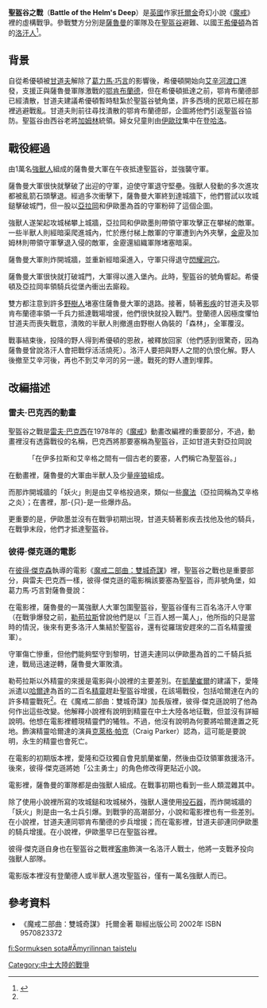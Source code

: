 {{in-universe|time=2018-08-12T03:56:34+00:00}}
{{original research|time=2018-08-12T03:56:34+00:00}}
{{Infobox Military Conflict|
conflict=聖盔谷之戰|
place=[[洛汗_(地名)|洛汗]][[聖盔谷|聖盔谷]]|
image= Helmsdeep-siege.jpg|
caption= [[彼得·傑克森|彼得·傑克森]]執導的電影《[[魔戒二部曲：雙城奇謀|魔戒二部曲：雙城奇謀]]》裡進行的聖盔谷之戰。|
alias= |
date= [[第三紀元|第三紀元]]3019年3月3-4日 |
result= [[洛汗人|洛汗人]]獲勝 |
books= ''[[The_Lord_of_the_Rings|The Lord of the Rings]]''<br>(''[[The_Two_Towers|The Two Towers]]'') |
adaptations= <small>See [[#Adaptations|below]]</small>|
combatant1= [[file:Flag_of_Isengard.svg|border]][[艾辛格|艾辛格]] |
combatant2= [[file:Flag_of_the_Kingdom_of_Rohan_No_Border.svg|border]][[洛汗_(地名)|洛汗]] |
|commander1=[[薩魯曼|薩魯曼]]|  
|commander2=[[希優頓|希優頓]]、[[亞拉岡_(魔戒)|亞拉岡]]、[[甘道夫|甘道夫]]、[[伊歐墨|伊歐墨]]、[[金靂|金靂]]、[[勒苟拉斯|勒苟拉斯]]、[[鄂肯布蘭德|鄂肯布蘭德]]|
}}
{{Campaignbox War of the Ring}}

'''聖盔谷之戰'''（'''Battle of the Helm's Deep'''）是[[英國|英國]]作家[[托爾金|托爾金]]奇幻小說《[[魔戒|魔戒]]》裡的虛構戰爭。參戰雙方分別是[[薩魯曼|薩魯曼]]的軍隊及在[[聖盔谷|聖盔谷]]避難、以國王[[希優頓|希優頓]]為首的[[洛汗人|洛汗人]]<ref name="克理斯·史密斯">{{Cite book|title=魔戒武器聖戰|last=克理斯·史密斯|publisher=奇幻基地|year=2003年12月|isbn=986-7576-12-8|location=臺北}}</ref>。

== 背景 ==

自從希優頓被[[甘道夫|甘道夫]]解除了[[葛力馬·巧言|葛力馬·巧言]]的影響後，希優頓開始向[[艾辛河渡口|艾辛河渡口]]進發，支援正與薩魯曼軍隊激戰的[[鄂肯布蘭德|鄂肯布蘭德]]，但在希優頓抵達之前，鄂肯布蘭德部已經潰散，甘道夫建議希優頓暫時駐紮於聖盔谷號角堡，許多西境的民眾已經在那裡逃避戰亂。甘道夫則前往尋找潰散的鄂肯布蘭德部，企圖將他們引返聖盔谷協防。聖盔谷由西谷老將[[加姆林|加姆林]]統領。婦女兒童則由[[伊歐玟|伊歐玟]]集中在[[登哈洛|登哈洛]]。

== 戰役經過 ==

由1萬名[[強獸人|強獸人]]組成的薩魯曼大軍在午夜抵達聖盔谷，並強襲守軍。

薩魯曼大軍很快就擊破了出迎的守軍，迫使守軍退守堅壘。強獸人發動的多次進攻都被亂箭石頭擊退。經過多次衝擊下，薩魯曼大軍終到達城牆下，他們嘗試以攻城鎚擊破城門，但一股以[[亞拉岡_(魔戒)|亞拉岡]]和伊歐墨為首的守軍粉碎了這個企圖。

強獸人遂架起攻城梯攀上城牆，亞拉岡和伊歐墨則帶領守軍攻擊正在攀梯的敵軍。一些半獸人則經暗渠爬進城內，忙於應付梯上敵軍的守軍遭到內外夾擊，[[金靂|金靂]]及加姆林則帶領守軍擊退入侵的敵軍，金靂還組織軍隊堵塞暗渠。

薩魯曼大軍則炸開城牆，並重新經暗渠進入，守軍只得退守[[閃耀洞穴|閃耀洞穴]]。

薩魯曼大軍很快就打破城門，大軍得以進入堡內。此時，聖盔谷的號角響起。希優頓及亞拉岡率領騎兵從堡內衝出去廝殺。

雙方都注意到許多[[胡恩_(中土大陸)|野樹人]]堵塞住薩魯曼大軍的退路。接著，騎著[[影疾|影疾]]的甘道夫及鄂肯布蘭德率領一千兵力抵達戰場增援，他們很快就投入戰鬥。登蘭德人因極度懼怕甘道夫而喪失戰意，潰敗的半獸人則撤進由野樹人偽裝的「森林」，全軍覆沒。

戰事結束後，投降的野人得到希優頓的恩赦，被釋放回家（他們感到很驚奇，因為薩魯曼曾說洛汗人會把戰俘活活燒死）。洛汗人要把與野人之間的仇恨化解。野人後撤至艾辛河後，再也不到艾辛河的另一邊。戰死的野人遭到埋葬。

== 改編描述 ==
=== 雷夫·巴克西的動畫 ===

聖盔谷之戰是[[雷夫·巴克西|雷夫·巴克西]]在1978年的《[[魔戒_(1978年电影)|魔戒]]》動畫改編裡的重要部分，不過，動畫裡沒有透露戰役的名稱，巴克西將那要塞稱為聖盔谷，正如甘道夫對亞拉岡說

:「在伊多拉斯和艾辛格之間有一個古老的要塞，人們稱它為聖盔谷。」

在動畫裡，薩魯曼的大軍由半獸人及少量[[座狼|座狼]]組成。

而那炸開城牆的「妖火」則是由艾辛格投過來，類似一些[[魔法|魔法]]（亞拉岡稱為艾辛格之炎）；在書裡，那-{只}-是一些爆炸品。

更重要的是，伊歐墨並沒有在戰爭初期出現，甘道夫騎著影疾去找他及他的騎兵，在戰爭末段，他們才抵達聖盔谷。

=== 彼得·傑克遜的電影 ===

在[[彼得·傑克森|彼得·傑克森]]執導的電影《[[魔戒二部曲：雙城奇謀|魔戒二部曲：雙城奇謀]]》裡，聖盔谷之戰也是重要部分，與雷夫·巴克西一樣，彼得·傑克遜的電影稱該要塞為聖盔谷，而非號角堡，如葛力馬·巧言對薩魯曼說：

{{Cquote 2|希優頓不會留在伊多拉斯……他們會去到洛汗的要塞聖盔谷。}}

在電影裡，薩魯曼的一萬強獸人大軍包圍聖盔谷，聖盔谷僅有三百名洛汗人守軍（在戰爭爆發之前，[[勒苟拉斯|勒苟拉斯]]曾說他們是以「三百人撼一萬人」，他所指的只是當時的情況，後來有更多洛汗人集結於聖盔谷，還有從羅瑞安趕來的二百名精靈援軍）。

守軍傷亡慘重，但他們能夠堅守到黎明，甘道夫連同以伊歐墨為首的二千騎兵抵達，戰局迅速逆轉，薩魯曼大軍敗潰。

勒苟拉斯以外精靈的來援是電影與小說裡的主要差別。在[[凱蘭崔爾|凱蘭崔爾]]的建議下，愛隆派遣以[[哈爾達_(魔戒)|哈爾達]]為首的二百名[[精靈_(中土大陸)|精靈]]趕赴聖盔谷增援，在該場戰役，包括哈爾達在內的許多精靈戰死<ref name="克理斯·史密斯"/>。在《魔戒二部曲：雙城奇謀》加長版裡，彼得·傑克遜說明了他為何作出這些改變。他解釋小說裡有說明到精靈在中土大陸各地征戰，但並沒有詳細說明。他想在電影裡體現精靈們的犧牲。不過，他沒有說明為何要將哈爾達置之死地。飾演精靈哈爾達的演員[[克萊格·帕克|克萊格·帕克]]（Craig Parker）認為，這可能是要說明，永生的精靈也會死亡。

在電影的初期版本裡，愛隆和亞玟獨自會見凱蘭崔蘭，然後由亞玟領軍救援洛汗。後來，彼得·傑克遜將她「公主勇士」的角色修改得更貼近小說。

電影裡，薩魯曼的軍隊都是由強獸人組成。在戰事初期也看到一些人類混雜其中。

除了使用小說裡所寫的攻城鎚和攻城梯外，強獸人還使用[[投石器|投石器]]，而炸開城牆的「妖火」則是由一名士兵引爆。到戰爭的高潮部分，小說和電影裡也有一些差別。在小說裡，甘道夫連同鄂肯布蘭德的步兵增援；而在電影裡，甘道夫卻連同伊歐墨的騎兵增援。在小說裡，伊歐墨早已在聖盔谷裡。

彼得·傑克遜自身也在聖盔谷之戰裡[[客串|客串]]飾演一名洛汗人戰士，他將一支戰矛投向強獸人部隊。

電影版本裡沒有登蘭德人或半獸人進攻聖盔谷，僅有一萬名強獸人而已。

== 參考資料 ==
<references />

*《魔戒二部曲：雙城奇謀》 托爾金著 聯經出版公司 2002年 ISBN 9570823372

[[fi:Sormuksen_sota#Ämyrilinnan_taistelu|fi:Sormuksen sota#Ämyrilinnan taistelu]]
[[Category:中土大陸的戰爭|Category:中土大陸的戰爭]]